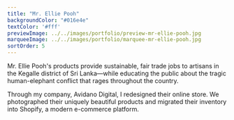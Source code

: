```yaml
---
title: "Mr. Ellie Pooh"
backgroundColor: "#016e4e"
textColor: '#fff'
previewImage: ../../images/portfolio/preview-mr-ellie-pooh.jpg
marqueeImage: ../../images/portfolio/marquee-mr-ellie-pooh.jpg
sortOrder: 5
---
```


<IntroBlock>

Mr. Ellie Pooh's products provide sustainable, fair trade jobs to artisans in the Kegalle district of Sri Lanka—while educating the public about the tragic human-elephant conflict that rages throughout the country.

</IntroBlock>

<TextBlock>

Through my company, Avidano Digital, I redesigned their online store. We photographed their uniquely beautiful products and migrated their inventory into Shopify, a modern e-commerce platform.

</TextBlock>

